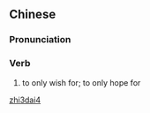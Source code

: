 ==Chinese==
{{zh-forms}}

===Pronunciation===
{{zh-pron
|m=zhǐdài
|cat=v
}}

===Verb===
{{zh-verb}}

# {{lb|zh|literary}} to only wish for; to only hope for

[[Category:Mandarin literary terms|zhi3dai4]]